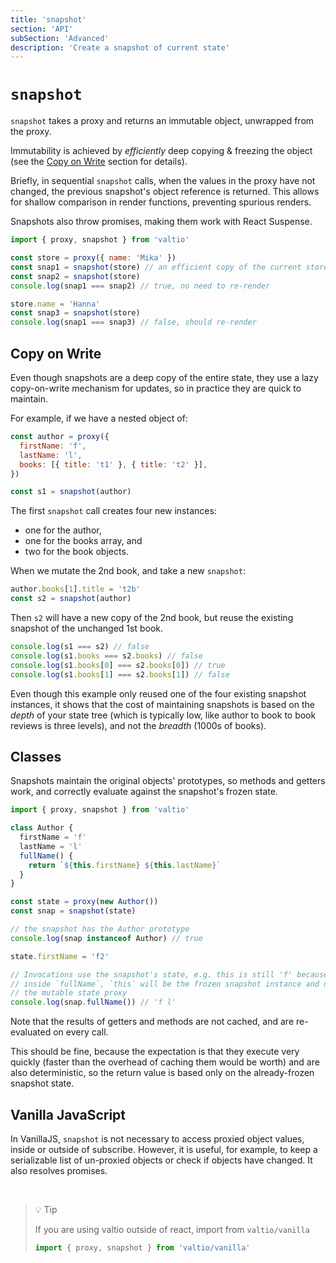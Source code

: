 ```yaml
---
title: 'snapshot'
section: 'API'
subSection: 'Advanced'
description: 'Create a snapshot of current state'
---
```


# `snapshot`

`snapshot` takes a proxy and returns an immutable object, unwrapped from the proxy.

Immutability is achieved by _efficiently_ deep copying & freezing the object (see the [Copy on Write](#copy-on-write) section for details).

Briefly, in sequential `snapshot` calls, when the values in the proxy have not changed, the previous snapshot's object reference is returned. This allows for shallow comparison in render functions, preventing spurious renders.

Snapshots also throw promises, making them work with React Suspense.

```js
import { proxy, snapshot } from 'valtio'

const store = proxy({ name: 'Mika' })
const snap1 = snapshot(store) // an efficient copy of the current store values, unproxied
const snap2 = snapshot(store)
console.log(snap1 === snap2) // true, no need to re-render

store.name = 'Hanna'
const snap3 = snapshot(store)
console.log(snap1 === snap3) // false, should re-render
```

## Copy on Write

Even though snapshots are a deep copy of the entire state, they use a lazy copy-on-write mechanism for updates, so in practice they are quick to maintain.

For example, if we have a nested object of:

```js
const author = proxy({
  firstName: 'f',
  lastName: 'l',
  books: [{ title: 't1' }, { title: 't2' }],
})

const s1 = snapshot(author)
```

The first `snapshot` call creates four new instances:

- one for the author,
- one for the books array, and
- two for the book objects.

When we mutate the 2nd book, and take a new `snapshot`:

```js
author.books[1].title = 't2b'
const s2 = snapshot(author)
```

Then `s2` will have a new copy of the 2nd book, but reuse the existing snapshot of the unchanged 1st book.

```js
console.log(s1 === s2) // false
console.log(s1.books === s2.books) // false
console.log(s1.books[0] === s2.books[0]) // true
console.log(s1.books[1] === s2.books[1]) // false
```

Even though this example only reused one of the four existing snapshot instances, it shows that the cost of maintaining snapshots is based on the _depth_ of your state tree (which is typically low, like author to book to book reviews is three levels), and not the _breadth_ (1000s of books).

## Classes

Snapshots maintain the original objects' prototypes, so methods and getters work, and correctly evaluate against the snapshot's frozen state.

```js
import { proxy, snapshot } from 'valtio'

class Author {
  firstName = 'f'
  lastName = 'l'
  fullName() {
    return `${this.firstName} ${this.lastName}`
  }
}

const state = proxy(new Author())
const snap = snapshot(state)

// the snapshot has the Author prototype
console.log(snap instanceof Author) // true

state.firstName = 'f2'

// Invocations use the snapshot's state, e.g. this is still 'f' because
// inside `fullName`, `this` will be the frozen snapshot instance and not
// the mutable state proxy
console.log(snap.fullName()) // 'f l'
```

Note that the results of getters and methods are not cached, and are re-evaluated on every call.

This should be fine, because the expectation is that they execute very quickly (faster than the overhead of caching them would be worth) and are also deterministic, so the return value is based only on the already-frozen snapshot state.

## Vanilla JavaScript

In VanillaJS, `snapshot` is not necessary to access proxied object values, inside or outside of subscribe. However, it is useful, for example, to keep a serializable list of un-proxied objects or check if objects have changed. It also resolves promises.

<br />

<blockquote className="tip">
💡 Tip

If you are using valtio outside of react, import from `valtio/vanilla`
```js
import { proxy, snapshot } from 'valtio/vanilla'
```
</blockquote>
